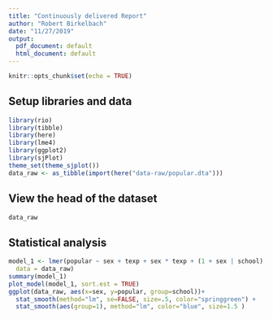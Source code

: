 ```yaml
---
title: "Continuously delivered Report"
author: "Robert Birkelbach"
date: "11/27/2019"
output:
  pdf_document: default
  html_document: default
---
```


```r
knitr::opts_chunk$set(echo = TRUE)
```

## Setup libraries and data



```r
library(rio)
library(tibble)
library(here)
library(lme4)
library(ggplot2)
library(sjPlot)
theme_set(theme_sjplot())
data_raw <- as_tibble(import(here("data-raw/popular.dta")))
```

## View the head of the dataset

```r
data_raw
```
## Statistical analysis


```r
model_1 <- lmer(popular ~ sex + texp + sex * texp + (1 + sex | school), 
  data = data_raw)
summary(model_1)
plot_model(model_1, sort.est = TRUE)
ggplot(data_raw, aes(x=sex, y=popular, group=school))+
  stat_smooth(method="lm", se=FALSE, size=.5, color="springgreen") + 
  stat_smooth(aes(group=1), method="lm", color="blue", size=1.5 )
```

